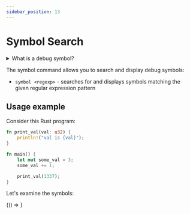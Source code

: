 ```yaml
---
sidebar_position: 13
---
```


# Symbol Search

<details>
<summary>What is a debug symbol?</summary>

A debug symbol is a special marker or label programmers add to their 
software programs to help them understand and troubleshoot the code. 
Debug symbols are not human-readable, but programmers use debugging 
tools to interpret them and get meaningful insights.
</details>


The symbol command allows you to search and display debug symbols:
- `symbol <regexp>` - searches for and displays symbols matching the given regular expression pattern

## Usage example

Consider this Rust program:

```rust
fn print_val(val: u32) {
    println!("val is {val}");
}

fn main() {
    let mut some_val = 3;
    some_val += 1;

    print_val(1337);
}
```

Let's examine the symbols:



<BrowserOnly>
  {() => <AsciinemaPlayer src="/BugStalker/casts/symbol.cast" />}
</BrowserOnly>



